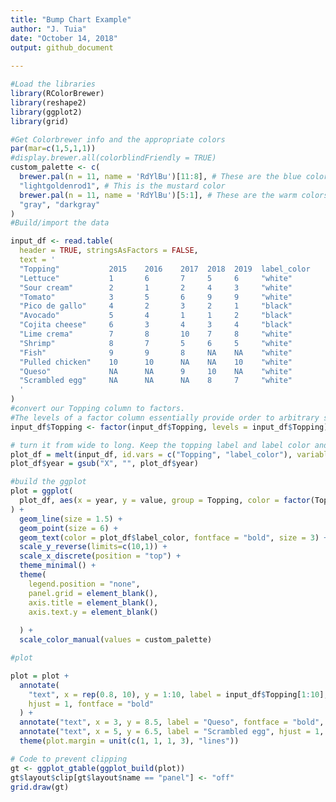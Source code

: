 ---
title: "Bump Chart Example"
author: "J. Tuia"
date: "October 14, 2018"
output: github_document
 
---


```{r }
#Load the libraries
library(RColorBrewer)
library(reshape2)
library(ggplot2)
library(grid)

#Get Colorbrewer info and the appropriate colors
par(mar=c(1,5,1,1))
#display.brewer.all(colorblindFriendly = TRUE)
custom_palette <- c(
  brewer.pal(n = 11, name = 'RdYlBu')[11:8], # These are the blue colors
  "lightgoldenrod1", # This is the mustard color
  brewer.pal(n = 11, name = 'RdYlBu')[5:1], # These are the warm colors
  "gray", "darkgray"
)
#Build/import the data

input_df <- read.table(
  header = TRUE, stringsAsFactors = FALSE,
  text = '
  "Topping"           2015    2016    2017  2018  2019  label_color
  "Lettuce"           1       6       7     5     6     "white"
  "Sour cream"        2       1       2     4     3     "white"
  "Tomato"            3       5       6     9     9     "white"
  "Pico de gallo"     4       2       3     2     1     "black"
  "Avocado"           5       4       1     1     2     "black"
  "Cojita cheese"     6       3       4     3     4     "black"
  "Lime crema"        7       8       10    7     8     "white"
  "Shrimp"            8       7       5     6     5     "white"
  "Fish"              9       9       8     NA    NA    "white"
  "Pulled chicken"    10      10      NA    NA    10    "white"
  "Queso"             NA      NA      9     10    NA    "white"
  "Scrambled egg"     NA      NA      NA    8     7     "white"
  '
)
#convert our Topping column to factors. 
#The levels of a factor column essentially provide order to arbitrary string values. 
input_df$Topping <- factor(input_df$Topping, levels = input_df$Topping)

# turn it from wide to long. Keep the topping label and label color and pivot on year for each value
plot_df = melt(input_df, id.vars = c("Topping", "label_color"), variable.name = "year")
plot_df$year = gsub("X", "", plot_df$year)

#build the ggplot
plot = ggplot(
  plot_df, aes(x = year, y = value, group = Topping, color = factor(Topping), label = value)
) +
  geom_line(size = 1.5) +
  geom_point(size = 6) +
  geom_text(color = plot_df$label_color, fontface = "bold", size = 3) +
  scale_y_reverse(limits=c(10,1)) +
  scale_x_discrete(position = "top") +
  theme_minimal() +
  theme(
    legend.position = "none",
    panel.grid = element_blank(),
    axis.title = element_blank(),
    axis.text.y = element_blank()
    
  ) + 
  scale_color_manual(values = custom_palette)

#plot

plot = plot +
  annotate(
    "text", x = rep(0.8, 10), y = 1:10, label = input_df$Topping[1:10], color = custom_palette[1:10], 
    hjust = 1, fontface = "bold"
  ) +
  annotate("text", x = 3, y = 8.5, label = "Queso", fontface = "bold", color = "darkgray") +
  annotate("text", x = 5, y = 6.5, label = "Scrambled egg", hjust = 1, fontface = "bold", color = "darkgray") +
  theme(plot.margin = unit(c(1, 1, 1, 3), "lines"))

# Code to prevent clipping
gt <- ggplot_gtable(ggplot_build(plot))
gt$layout$clip[gt$layout$name == "panel"] <- "off"
grid.draw(gt)


```


